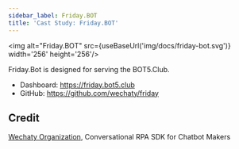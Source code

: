 ```yaml
---
sidebar_label: Friday.BOT
title: 'Cast Study: Friday.BOT'
---
```


<!-- case study - Shows how users successfully employed this technology in the real world. -->


<img alt="Friday.BOT" src={useBaseUrl('img/docs/friday-bot.svg')} width='256' height='256'/>

Friday.Bot is designed for serving the BOT5.Club.

- Dashboard: <https://friday.bot5.club>
- GitHub: <https://github.com/wechaty/friday>

## Credit

[Wechaty Organization](https://github.com/wechaty), Conversational RPA SDK for Chatbot Makers
